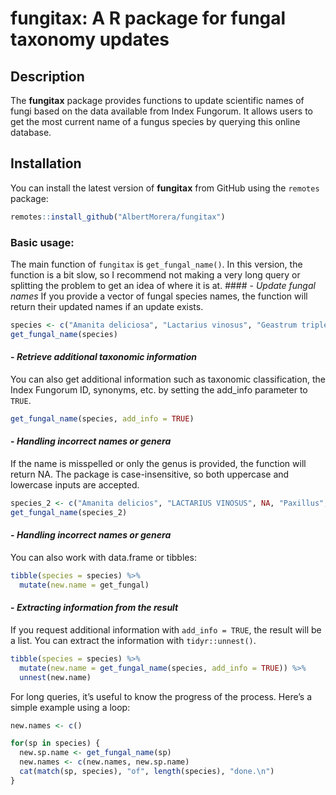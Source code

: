 # fungitax: A R package for fungal taxonomy updates

## Description
The **fungitax** package provides functions to update scientific names of fungi based on the data available from Index Fungorum. It allows users to get the most current name of a fungus species by querying this online database.

## Installation

You can install the latest version of **fungitax** from GitHub using the `remotes` package:

```r
remotes::install_github("AlbertMorera/fungitax")
```

### **Basic usage:**
The main function of `fungitax` is `get_fungal_name()`. In this version, the function is a bit slow, so I recommend not making a very long query or splitting the problem to get an idea of where it is at.
#### - *Update fungal names*
If you provide a vector of fungal species names, the function will return their updated names if an update exists.
```r
species <- c("Amanita deliciosa", "Lactarius vinosus", "Geastrum triplex")
get_fungal_name(species)
```

#### - *Retrieve additional taxonomic information*
You can also get additional information such as taxonomic classification, the Index Fungorum ID, synonyms, etc. by setting the add_info parameter to `TRUE`.
```r
get_fungal_name(species, add_info = TRUE)
```

#### - *Handling incorrect names or genera*
If the name is misspelled or only the genus is provided, the function will return NA. The package is case-insensitive, so both uppercase and lowercase inputs are accepted.
```r
species_2 <- c("Amanita delicios", "LACTARIUS VINOSUS", NA, "Paxillus", "Gaestrum")
get_fungal_name(species_2)
```

#### - *Handling incorrect names or genera*
You can also work with data.frame or tibbles:
```r
tibble(species = species) %>%
  mutate(new.name = get_fungal)
```

#### - *Extracting information from the result*
If you request additional information with `add_info = TRUE`, the result will be a list. You can extract the information with `tidyr::unnest()`.
```r
tibble(species = species) %>%
  mutate(new.name = get_fungal_name(species, add_info = TRUE)) %>%
  unnest(new.name)
```

For long queries, it's useful to know the progress of the process. Here's a simple example using a loop:
```r
new.names <- c()

for(sp in species) {
  new.sp.name <- get_fungal_name(sp)
  new.names <- c(new.names, new.sp.name)
  cat(match(sp, species), "of", length(species), "done.\n")
}
```

